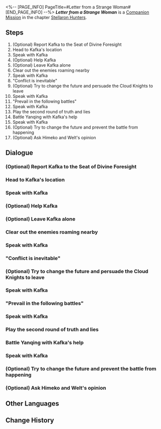 <%-- [PAGE_INFO]
PageTitle=#Letter from a Strange Woman#
[END_PAGE_INFO] --%>
{{Stub|Dialogue.}}
{{Mission Infobox
|id            = 6020201
|title         = 
|image         = Mission Letter from a Strange Woman.png{{subst:void|<!--$UPLOAD:<<SpriteOutput/Chronicle/6020201.png>-<Mission Letter from a Strange Woman.png>-<Fate's Atlas Images>>-->}}
|type          = Companion
|event_name    = 
|chapter       = Stellaron Hunters (Companion Mission Chapter)
|requirements  = [[Trailblaze Mission]] ''[[A Dragon Gallant, Its Ocean Distant]]'' completed
|summary       = You have received a letter from Kafka. Like the ever-changing nature of fate, her words contain both truth and falsehood, hinting about your future.
|characters    = Blade; Chiyan; Cloud Knight Soldier; Kafka; Trailblazer
|startLocation = [[The Xianzhou Luofu]] - [[Divination Commission]]
|world         = The Xianzhou Luofu
|area          = Divination Commission
|prev          = 
|next          = 
|rewards       = Trailblaze EXP*300; Stellar Jade*100; Traveler's Guide*6; Lost Crystal*6; Obsidian of Desolation*6; "Hunter's Intuition"*1 { text = "Hunter's Intuition" }; Credit*60,000
}}
'''''Letter from a Strange Woman''''' is a [[Companion Mission]] in the chapter [[Stellaron Hunters (Companion Mission Chapter)|Stellaron Hunters]].

==Steps==
# (Optional) Report Kafka to the Seat of Divine Foresight
# Head to Kafka's location
# Speak with Kafka
# (Optional) Help Kafka
# (Optional) Leave Kafka alone
# Clear out the enemies roaming nearby
# Speak with Kafka
# "Conflict is inevitable"
# (Optional) Try to change the future and persuade the Cloud Knights to leave
# Speak with Kafka
# "Prevail in the following battles"
# Speak with Kafka
# Play the second round of truth and lies
# Battle Yanqing with Kafka's help
# Speak with Kafka
# (Optional) Try to change the future and prevent the battle from happening
# (Optional) Ask Himeko and Welt's opinion

<!--
==Gameplay Notes==

--><!--
==Trial Character==

-->
==Dialogue==
{{Stub Dialogue}}
{{Dialogue End}}

===(Optional) Report Kafka to the Seat of Divine Foresight{{subst:void|<!--602020124-->}}===
{{Mission Description|type=companion|location=Exalting Sanctum|update|You received a message from Kafka claiming that she is in trouble and requires your help. Do you go to her rescue? ...Or rather, do you believe her?}}
{{Dialogue Start}}
:{{tx}}
{{Dialogue End}}

===Head to Kafka's location{{subst:void|<!--602020181-->}}===
{{Dialogue Start}}
:{{tx}}
{{Dialogue End}}

===Speak with Kafka{{subst:void|<!--602020101-->}}===
{{Dialogue Start}}
:{{tx}}
{{Dialogue End}}

===(Optional) Help Kafka{{subst:void|<!--602020191-->}}===
{{Mission Description|type=companion|location=Divination Commission|update|So Blade is still aboard the Xianzhou and is still wanted. Kafka plans to use her Spirit Whisper to suppress Blade's mara-struck condition, hoping that you would protect her while she uses her ability.}}
{{Dialogue Start}}
:{{tx}}
{{Dialogue End}}

===(Optional) Leave Kafka alone{{subst:void|<!--602020192-->}}===
{{Dialogue Start}}
:{{tx}}
{{Dialogue End}}

===Clear out the enemies roaming nearby{{subst:void|<!--602020103-->}}===
{{Mission Description|type=companion|location=Divination Commission|update|Does "choice" really exist? From Kafka's perspective, all choices are illusions and merely represent predetermined possibilities. Free will does not exist, and your presence here is clear proof of that. Her ideas are somewhat pessimistic and nihilistic, and you can either accept or reject them.}}
{{Dialogue Start}}
:{{tx}}
{{Dialogue End}}

===Speak with Kafka{{subst:void|<!--602020104-->}}===
{{Dialogue Start}}
:{{tx}}
{{Dialogue End}}

==="Conflict is inevitable"{{subst:void|<!--602020105-->}}===
{{Dialogue Start}}
:{{tx}}
{{Dialogue End}}

===(Optional) Try to change the future and persuade the Cloud Knights to leave{{subst:void|<!--602020106-->}}===
{{Dialogue Start}}
:{{tx}}
{{Dialogue End}}

===Speak with Kafka{{subst:void|<!--602020108-->}}===
{{Dialogue Start}}
:{{tx}}
{{Dialogue End}}

==="Prevail in the following battles"{{subst:void|<!--602020110-->}}===
{{Dialogue Start}}
:{{tx}}
{{Dialogue End}}

===Speak with Kafka{{subst:void|<!--602020117-->}}===
{{Dialogue Start}}
:{{tx}}
{{Dialogue End}}

===Play the second round of truth and lies{{subst:void|<!--602020122-->}}===
{{Mission Description|type=companion|location=Divination Commission|update|The game of truth and lies has entered its second round. What does Kafka hope to gain from this game? Perhaps just some entertainment. But from the truthful and false answers, you can finally find answers to things you've been curious about for a long time. As for which answers are true or false...}}
{{Dialogue Start}}
:{{tx}}
{{Dialogue End}}

===Battle Yanqing with Kafka's help{{subst:void|<!--602020118-->}}===
{{Dialogue Start}}
:{{tx}}
{{Dialogue End}}

===Speak with Kafka{{subst:void|<!--602020119-->}}===
{{Dialogue Start}}
:{{tx}}
{{Dialogue End}}

===(Optional) Try to change the future and prevent the battle from happening{{subst:void|<!--602020111-->}}===
{{Mission Description|type=companion|location=Divination Commission|update|Does "choice" really exist? From Kafka's perspective, all choices are illusions and merely represent predetermined possibilities. Free will does not exist, and your presence here is clear proof of that. Her ideas are somewhat pessimistic and nihilistic, and you can either accept or reject them.}}
{{Dialogue Start}}
:{{tx}}
{{Dialogue End}}

===(Optional) Ask Himeko and Welt's opinion{{subst:void|<!--602020196-->}}===
{{Mission Description|type=companion|location=Parlor Car|update|You received a message from Kafka claiming that she is in trouble and requires your help. Do you go to her rescue? ...Or rather, do you believe her?}}
{{Dialogue Start}}
:{{tx}}
{{Dialogue End}}

==Other Languages==
{{Other Languages
|en   = Letter from a Strange Woman
|zhs  = 陌生女人的来信
|zht  = 陌生女子的來信
|ja   = 見知らぬ女性からの手紙
|ko   = 낯선 여인의 편지
|es   = Carta de una mujer desconocida
|fr   = Lettre d'une femme étrange
|ru   = Письмо незнакомки
|th   = จดหมายจากหญิงแปลกหน้า
|vi   = Bức Thư Từ Người Phụ Nữ Xa Lạ
|de   = Brief einer unbekannten Frau
|id   = Surat dari Wanita Misterius
|pt   = Carta de uma Mulher Estranha
}}

==Change History==
{{Change History|1.2}}
